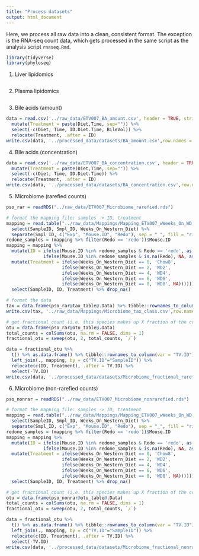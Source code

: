 ```yaml
---
title: "Process datasets"
output: html_document
---
```

Here, we process all raw data into a clean, consistent format. The exception is the RNA-seq count data, which gets processed in the same script as the analysis script `rnaseq.Rmd`. 
```r
library(tidyverse)
library(phyloseq)
```

1. Liver lipidomics
```r

```

2. Plasma lipidomics
```r

```

3. Bile acids (amount)
```r
data = read.csv('../raw_data/ETV007_BA_amount.csv', header = TRUE, stringsAsFactors = FALSE) %>%
  mutate(Treatment = paste(Diet,Time, sep="")) %>%
  select(-c(Diet, Time, ID.Diet.Time, BileVol)) %>%
  relocate(Treatment, .after = ID)
write.csv(data, '../processed_data/datasets/BA_amount.csv',row.names = F)
```

4. Bile acids (concentration)
```r
data = read.csv('../raw_data/ETV007_BA_concentration.csv', header = TRUE, stringsAsFactors = FALSE) %>%
  mutate(Treatment = paste(Diet,Time, sep="")) %>%
  select(-c(Diet, Time, ID.Diet.Time)) %>%
  relocate(Treatment, .after = ID)
write.csv(data, '../processed_data/datasets/BA_concentration.csv',row.names = F)
```

5. Microbiome (rarefied counts)
```r
pso_rar = readRDS("../raw_data/ETV007_Microbiome_rarefied.rds")

# format the mapping file: samples -> ID, treatment
mapping = read.table("../raw_data/Mappings/Mapping_ETV007_wWeeks_On_WD.txt") %>%
  select(SampleID, Smpl_ID, Weeks_On_Western_Diet) %>%
  separate(Smpl_ID, c("Exp", "Mouse.ID", "Redo"), sep = "_", fill = "right")
redone_samples = (mapping %>% filter(Redo == 'redo'))$Mouse.ID
mapping = mapping %>% 
  mutate(ID = ifelse(Mouse.ID %in% redone_samples & Redo == 'redo', as.numeric(Mouse.ID),
              ifelse(Mouse.ID %in% redone_samples & is.na(Redo), NA, as.numeric(Mouse.ID)))) %>%
  mutate(Treatment = ifelse(Weeks_On_Western_Diet == 0, 'Chow8',
                     ifelse(Weeks_On_Western_Diet == 2, 'WD2',
                     ifelse(Weeks_On_Western_Diet == 4, 'WD4',
                     ifelse(Weeks_On_Western_Diet == 6, 'WD6',
                     ifelse(Weeks_On_Western_Diet == 8, 'WD8', NA)))))) %>%
  select(SampleID, ID, Treatment) %>% drop_na()

# format the data
tax = data.frame(pso_rar@tax_table@.Data) %>% tibble::rownames_to_column(var = "OTU")
write.csv(tax, '../raw_data/Mappings/Microbiome_tax_class.csv',row.names = F)

# get fractional count (i.e. this species makes up X fraction of the counts in each sample)
otu = data.frame(pso_rar@otu_table@.Data)
total_counts = colSums(otu, na.rm = FALSE, dims = 1)
fractional_otu = sweep(otu, 2, total_counts, `/`)

data = fractional_otu %>% 
  t() %>% as.data.frame() %>% tibble::rownames_to_column(var = "TV.ID") %>%
  left_join(., mapping, by = c("TV.ID"="SampleID")) %>%
  relocate(c(ID, Treatment), .after = TV.ID) %>%
  select(-TV.ID)
write.csv(data, '../processed_data/datasets/Microbiome_fractional_rarefied.csv',row.names = F)
```

6. Microbiome (non-rarefied counts)
```r
pso_nonrar = readRDS("../raw_data/ETV007_Microbiome_nonrarefied.rds")

# format the mapping file: samples -> ID, treatment
mapping = read.table("../raw_data/Mappings/Mapping_ETV007_wWeeks_On_WD.txt") %>%
  select(SampleID, Smpl_ID, Weeks_On_Western_Diet) %>%
  separate(Smpl_ID, c("Exp", "Mouse.ID", "Redo"), sep = "_", fill = "right")
redone_samples = (mapping %>% filter(Redo == 'redo'))$Mouse.ID
mapping = mapping %>% 
  mutate(ID = ifelse(Mouse.ID %in% redone_samples & Redo == 'redo', as.numeric(Mouse.ID),
              ifelse(Mouse.ID %in% redone_samples & is.na(Redo), NA, as.numeric(Mouse.ID)))) %>%
  mutate(Treatment = ifelse(Weeks_On_Western_Diet == 0, 'Chow8',
                     ifelse(Weeks_On_Western_Diet == 2, 'WD2',
                     ifelse(Weeks_On_Western_Diet == 4, 'WD4',
                     ifelse(Weeks_On_Western_Diet == 6, 'WD6',
                     ifelse(Weeks_On_Western_Diet == 8, 'WD8', NA)))))) %>%
  select(SampleID, ID, Treatment) %>% drop_na()

# get fractional count (i.e. this species makes up X fraction of the counts in each sample)
otu = data.frame(pso_nonrar@otu_table@.Data)
total_counts = colSums(otu, na.rm = FALSE, dims = 1)
fractional_otu = sweep(otu, 2, total_counts, `/`)

data = fractional_otu %>% 
  t() %>% as.data.frame() %>% tibble::rownames_to_column(var = "TV.ID") %>%
  left_join(., mapping, by = c("TV.ID"="SampleID")) %>%
  relocate(c(ID, Treatment), .after = TV.ID) %>%
  select(-TV.ID)
write.csv(data, '../processed_data/datasets/Microbiome_fractional_nonrarefied.csv',row.names = F)
```

